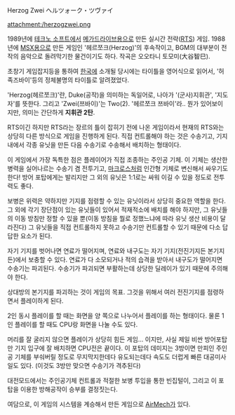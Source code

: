 Herzog Zwei
ヘルツォーク・ツヴァイ

attachment:/herzogzwei.png

1989년에 [[테크노 소프트]]에서 [[메가드라이브]]용으로 만든 실시간 전략([[RTS]]) 게임. 1988년에 [[MSX]]용으로 만든 게임인 '헤르쪼크(Herzog)'의 후속작이고, BGM의 대부분이 전작의 음악으로 돌려막기한 물건이기도 하다. 작곡은 오오타니 토모미(大谷智巳).

초창기 게임잡지등을 통하여 [[한국]]에 소개될 당시에는 타이틀을 영어식으로 읽어서, '허족즈바이'등의 정체불명의 타이틀로 알려졌었다.

'Herzog(헤르쪼크)'란, Duke(공작)을 의미하는 독일어로, 나아가 '(군사)지휘관', '지도자'를 뜻한다.
그리고 'Zwei(쯔바이)'는 Two(2).
'헤르쪼크 쯔바이'라.. 뭔가 있어보이지만, 의미는 간단하게 '''지휘관 2탄'''.

RTS이긴 하지만 RTS라는 장르의 틀이 잡히기 전에 나온 게임이라서 현재의 RTS와는 상당히 다른 방식으로 게임을 진행하게 된다. 직접 컨트롤해야 하는 것은 수송기고, 기지 내에서 각종 유닛을 만든 다음 수송기로 수송해서 배치하는 형태이다. 

이 게임에서 가장 독특한 점은 플레이어가 직접 조종하는 주인공 기체. 이 기체는 생산한 병력을 실어나르는 수송기 겸 전투기고, [[마크로스]]처럼 인간형 기체로 변신해서 싸우기도 한다! 방어 포탑에게는 발리지만 그 외의 유닛은 1:1로는 싸워 이길 수 있을 정도로 전투력도 좋다.

보병은 위력은 약하지만 기지를 점령할 수 있는 유닛이라서 상당히 중요한 역할을 한다. 그 외에 각기 장단점이 있는 유닛들이 있어서 적재적소에 배치를 해야 하지만, 그 유닛들의 이동 방침만 정할 수 있을 뿐(이동 방침을 뭘로 정했느냐에 따라 유닛 생산 비용이 달라진다) 그 유닛들을 직접 컨트롤하지 못하고 수송기만 컨트롤할 수 있기 때문에 다소 답답한 요소가 된다.

자기 기지를 벗어나면 연료가 떨어지며, 연료와 내구도는 자기 기지(전진기지든 본기지든)에서 보충할 수 있다. 연료가 다 소모되거나 적의 습격을 받아서 내구도가 떨어지면 수송기는 파괴된다. 수송기가 파괴되면 부활하는데 상당한 딜레이가 있기 때문에 주의해야 한다.

상대방의 본기지를 파괴하는 것이 게임의 목표. 그것을 위해서 여러 전진기지를 점령하면서 플레이하게 된다.

2인 동시 플레이를 할 때는 화면을 양 쪽으로 나누어서 플레이를 하는 형태이다. 물론 1인 플레이를 할 때도 CPU랑 화면을 나눌 수도 있다.

머리를 잘 굴리지 않으면 플레이가 상당히 힘든 게임... 이지만, 사실 제일 비싼 방어포탑만 기지 입구에 잘 배치하면 CPU전은 끝이다. 이 포탑의 데미지는 3방이면 만피인 주인공 기체를 부숴버릴 정도로 무지막지한데다 유도되는데다 속도도 더럽게 빠른 대공미사일도 있다. (이것도 3방만 맞으면 수송기가 격추된다)

대전모드에서는 주인공기체 컨트롤과 적절한 보병 투입을 통한 빈집털이, 그리고 이 포탑을 이용한 방해공작이 승부를 결정짓는다.

여담으로, 이 게임의 시스템을 계승해서 만든 게임으로 [[AirMech]]가 있다.
